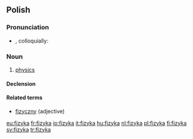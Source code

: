 ==Polish==

===Pronunciation===
* {{IPA|[ˈfizɨka]|lang=pl}}, colloquially: {{IPAchar|[fiˈzɨka]|lang=pl}}

===Noun===
{{infl|pl|noun|g=f}}

# [[physics]]

====Declension====
{{pl-decl-noun-ka|fizy|fizyk}}

====Related terms====
* [[fizyczny]] (adjective)

[[Category:pl:Physics| ]]

[[eu:fizyka]]
[[fr:fizyka]]
[[io:fizyka]]
[[it:fizyka]]
[[hu:fizyka]]
[[nl:fizyka]]
[[pl:fizyka]]
[[fi:fizyka]]
[[sv:fizyka]]
[[tr:fizyka]]